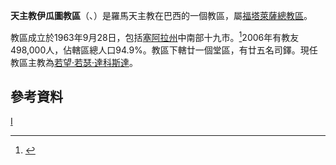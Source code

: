 {{Infobox Roman Catholic diocese
|jurisdiction     = 教區
|name             = 伊瓜圖
|latin= Dioecesis Iguatuvina
|image =
|caption =
|location = [[巴西|巴西]]
|territory =[[塞阿拉州|塞阿拉州]]中南部十九市
|population =498,000
|rite = 罗马礼
|patron =
|province =福塔萊薩
|established = 1963年
|cathedral = 基督善終主教座堂
|co-cathedral =
|leadership = 主教
|website =
|pope =
|patriarch=
|metropolitan =
|ordinary =若望·若瑟·達科斯達
|coadjutor archbishop =
|coadjutor bishop =
|auxiliary =
|emeritus = }}

'''天主教伊瓜圖教區'''（{{lang-la|Dioecesis Iguatuvina}}、{{lang-pt|Diocese de Iguatu}}）是羅馬天主教在巴西的一個教區，屬[[天主教福塔萊薩總教區|福塔萊薩總教區]]。

教區成立於1963年9月28日，包括[[塞阿拉州|塞阿拉州]]中南部十九市。<ref>{{cite journal
|journal=[[宗座公報|宗座公報]]
|publisher=梵蒂岡出版社
|date=1961年
|volume=53
|title=''In apostolicis''
|page=591
|url=http://www.vatican.va/archive/aas/documents/AAS%2053%20%5B1961%5D%20-%20ocr.pdf
|access-date=2013-11-10
|archive-date=2013-10-07
|archive-url=https://web.archive.org/web/20131007213220/http://www.vatican.va/archive/aas/documents/AAS%2053%20%5B1961%5D%20-%20ocr.pdf
|dead-url=no
}}</ref>2006年有教友498,000人，佔轄區總人口94.9%。教區下轄廿一個堂區，有廿五名司鐸。現任教區主教為[[若望·若瑟·達科斯達|若望·若瑟·達科斯達]]。
==參考資料==
{{reflist}}
[[Category:巴西天主教教區|I]]